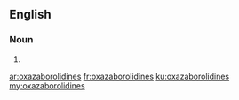 ==English==

===Noun===
{{head|en|noun plural form}}

# {{plural of|oxazaborolidine|lang=en}}

[[ar:oxazaborolidines]]
[[fr:oxazaborolidines]]
[[ku:oxazaborolidines]]
[[my:oxazaborolidines]]
